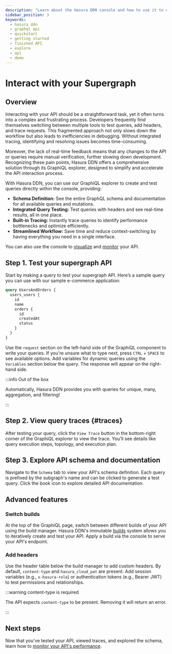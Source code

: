 ```yaml
---
description: "Learn about the Hasura DDN console and how to use it to explore a finished supergraph."
sidebar_position: 3
keywords:
  - hasura ddn
  - graphql api
  - quickstart
  - getting started
  - finished API
  - explore
  - api
  - demo
---
```



# Interact with your Supergraph

## Overview

Interacting with your API should be a straightforward task, yet it often turns into a complex and frustrating process.
Developers frequently find themselves switching between multiple tools to test queries, add headers, and trace requests.
This fragmented approach not only slows down the workflow but also leads to inefficiencies in debugging. Without
integrated tracing, identifying and resolving issues becomes time-consuming.

Moreover, the lack of real-time feedback means that any changes to the API or queries require manual verification,
further slowing down development. Recognizing these pain points, Hasura DDN offers a comprehensive solution through its
GraphiQL explorer, designed to simplify and accelerate the API interaction process.

With Hasura DDN, you can use our GraphiQL explorer to create and test queries directly within the console, providing:

- **Schema Definition:** See the entire GraphQL schema and documentation for all available queries and mutations.
- **Integrated Query Testing:** Test queries with headers and see real-time results, all in one place.
- **Built-in Tracing:** Instantly trace queries to identify performance bottlenecks and optimize efficiently.
- **Streamlined Workflow:** Save time and reduce context-switching by having everything you need in a single interface.

You can also use the console to [visualize](/getting-started/explore/explore-your-api.mdx) and
[monitor](/getting-started/explore/monitor.mdx) your API.

## Step 1. Test your supergraph API

Start by making a query to test your supergraph API. Here’s a sample query you can use with our sample e-commerce
application:

```graphql
query UsersAndOrders {
  users_users {
    id
    name
    orders {
      id
      createdAt
      status
    }
  }
}
```

<Thumbnail src="/img/get-started/users-and-orders-query.png" alt="Sample query" width="1000px" />

Use the `request` section on the left-hand side of the GraphiQL component to write your queries. If you're unsure what
to type next, press `CTRL` + `SPACE` to see available options. Add variables for dynamic queries using the `Variables`
section below the query. The response will appear on the right-hand side.

:::info Out of the box

Automatically, Hasura DDN provides you with queries for unique, many, aggregation, and filtering!

:::

## Step 2. View query traces {#traces}

After testing your query, click the `View Trace` button in the bottom-right corner of the GraphiQL explorer to view the
trace. You'll see details like query execution steps, topology, and execution plan.

<Thumbnail src="/img/get-started/trace-details.png" alt="Sample trace data" width="1000px" />

## Step 3. Explore API schema and documentation

Navigate to the `Schema` tab to view your API's schema definition. Each query is prefixed by the subgraph's name and can
be clicked to generate a test query. Click the book icon to explore detailed API documentation.

## Advanced features

### Switch builds

At the top of the GraphiQL page, switch between different builds of your API using the build manager. Hasura DDN's
immutable [builds](/project-configuration/builds.mdx) system allows you to iteratively create and test your API. Apply a
build via the console to serve your API's endpoint.

<Thumbnail src="/img/get-started/console-switch-builds.png" alt="Switch builds" width="1000px" />

### Add headers

Use the header table below the build manager to add custom headers. By default, `content-type` and `hasura_cloud_pat`
are present. Add session variables (e.g., `x-hasura-role`) or authentication tokens (e.g., Bearer JWT) to test
permissions and relationships.

<Thumbnail src="/img/get-started/console-headers.png" alt="Add and edit custom headers" width="1000px" />

:::warning content-type is required

The API expects `content-type` to be present. Removing it will return an error.

:::

## Next steps

Now that you've tested your API, viewed traces, and explored the schema, learn how to
[monitor your API's performance](/getting-started/explore/monitor.mdx).
